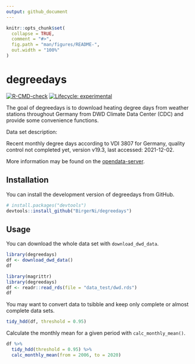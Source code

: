 ```yaml
---
output: github_document
---
```


<!-- README.md is generated from README.Rmd. Please edit that file -->

```r
knitr::opts_chunk$set(
  collapse = TRUE,
  comment = "#>",
  fig.path = "man/figures/README-",
  out.width = "100%"
)
```

<!-- `devtools::build_readme()` -->

# degreedays

<!-- badges: start -->
[![R-CMD-check](https://github.com/BirgerNi/degreedays/workflows/R-CMD-check/badge.svg)](https://github.com/BirgerNi/degreedays/actions)
[![Lifecycle: experimental](https://img.shields.io/badge/lifecycle-experimental-orange.svg)](https://lifecycle.r-lib.org/articles/stages.html#experimental)
<!-- badges: end -->

The goal of degreedays is to download heating degree days from weather stations
throughout Germany from DWD Climate Data Center (CDC) and provide some
convenience functions.

Data set description:

Recent monthly degree days according to VDI 3807 for Germany, quality
control not completed yet, version v19.3, last accessed: 2021-12-02.

More information may be found on the [opendata-server](https://opendata.dwd.de/climate_environment/CDC/derived_germany/techn/monthly/heating_degreedays/hdd_3807/recent/DESCRIPTION_derivgermany_techn_monthly_heating_degreedays_hdd_3807_recent_en.pdf).


## Installation

You can install the development version of degreedays from GitHub.

```r
# install.packages("devtools")
devtools::install_github("BirgerNi/degreedays")
```


## Usage

You can download the whole data set with `download_dwd_data`.

```r
library(degreedays)
df <- download_dwd_data()
df
```

```r
library(magrittr)
library(degreedays)
df <- readr::read_rds(file = "data_test/dwd.rds")
df
```


You may want to convert data to tsibble and keep only complete or almost complete data sets.

```r
tidy_hdd(df, threshold = 0.95)
```


Calculate the monthly mean for a given period with `calc_monthly_mean()`.

```r
df %>%
  tidy_hdd(threshold = 0.95) %>%
  calc_monthly_mean(from = 2006, to = 2020)
```

